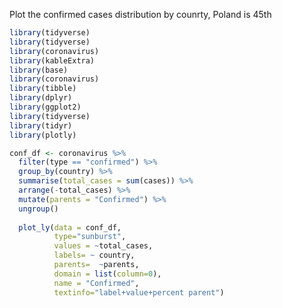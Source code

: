 
Plot the confirmed cases distribution by counrty,
Poland is 45th

```{r setup, include = FALSE}
library(tidyverse)
library(tidyverse)
library(coronavirus)
library(kableExtra)
library(base)
library(coronavirus)
library(tibble)
library(dplyr)
library(ggplot2)
library(tidyverse)
library(tidyr)
library(plotly)
```

```{r, echo=FALSE, include=TRUE}
conf_df <- coronavirus %>% 
  filter(type == "confirmed") %>%
  group_by(country) %>%
  summarise(total_cases = sum(cases)) %>%
  arrange(-total_cases) %>%
  mutate(parents = "Confirmed") %>%
  ungroup() 
  
  plot_ly(data = conf_df,
          type="sunburst",
          values = ~total_cases,
          labels= ~ country,
          parents=  ~parents,
          domain = list(column=0),
          name = "Confirmed",
          textinfo="label+value+percent parent")
```
